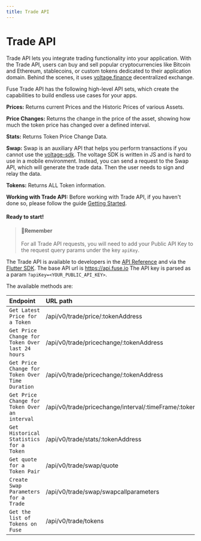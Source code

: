 ```yaml
---
title: Trade API
---
```


# Trade API

Trade API lets you integrate trading functionality into your application. With the Trade API, users can buy and sell popular cryptocurrencies like Bitcoin and Ethereum, stablecoins, or custom tokens dedicated to their application domain. Behind the scenes, it uses [voltage.finance](https://voltage.finance/) decentralized exchange.

Fuse Trade API has the following high-level API sets, which create the capabilities to build endless use cases for your apps.

**Prices:** Returns current Prices and the Historic Prices of various Assets.

**Price Changes:** Returns the change in the price of the asset, showing how much the token price has changed over a defined interval.

**Stats:** Returns Token Price Change Data.

**Swap:** Swap is an auxiliary API that helps you perform transactions if you cannot use the [voltage-sdk](https://github.com/voltfinance/voltage-sdk). The voltage SDK is written in JS and is hard to use in a mobile environment. Instead, you can send a request to the Swap API, which will generate the trade data. Then the user needs to sign and relay the data.

**Tokens:** Returns ALL Token information.

**Working with Trade API:** Before working with Trade API, if you haven't done so, please follow the guide [Getting Started](../getting-started.mdx).

#### Ready to start!

> #### 📘Remember
>
> For all Trade API requests, you will need to add your Public API Key to the request query params under the key `apiKey`.

The Trade API is available to developers in the [API Reference](/docs/category/smart-wallets-api/) and via the [Flutter SDK](https://pub.dev/packages/fuse_wallet_sdk). The base API url is https://api.fuse.io The API key is parsed as a param `?apiKey=<YOUR_PUBLIC_API_KEY>`.

The available methods are:

| Endpoint                                        | URL path                                                    | Http |
| :---------------------------------------------- | :---------------------------------------------------------- | ---- |
| `Get Latest Price for a Token`                  | /api/v0/trade/price/:tokenAddress                           | GET  |
| `Get Price Change for Token Over last 24 hours` | /api/v0/trade/pricechange/:tokenAddress                     | GET  |
| `Get Price Change for Token Over Time Duration` | /api/v0/trade/pricechange/:tokenAddress                     | POST |
| `Get Price Change for Token Over an interval`   | /api/v0/trade/pricechange/interval/:timeFrame/:tokenAddress | GET  |
| `Get Historical Statistics for a Token`         | /api/v0/trade/stats/:tokenAddress                           | GET  |
| `Get quote for a Token Pair`                    | /api/v0/trade/swap/quote                                    | POST |
| `Create Swap Parameters for a Trade`            | /api/v0/trade/swap/swapcallparameters                       | POST |
| `Get the list of Tokens on Fuse`                | /api/v0/trade/tokens                                        | GET  |
